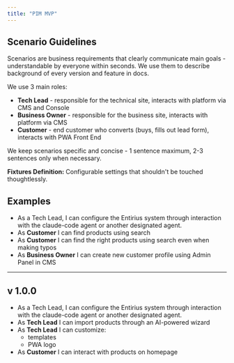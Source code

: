 ```yaml
---
title: "PIM MVP"
---
```



## Scenario Guidelines

Scenarios are business requirements that clearly communicate main goals - understandable by everyone within seconds. We use them to describe background of every version and feature in docs.



We use 3 main roles:

- **Tech Lead** - responsible for the technical site, interacts with platform via CMS and Console
- **Business Owner** - responsible for the business site, interacts with platform via CMS
- **Customer** - end customer who converts (buys, fills out lead form), interacts with PWA Front End

We keep scenarios specific and concise - 1 sentence maximum, 2-3 sentences only when necessary.

**Fixtures Definition:** Configurable settings that shouldn't be touched thoughtlessly.

## Examples

- As a Tech Lead, I can configure the Entirius system through interaction with the claude-code agent or another designated agent.
- As **Customer** I can find products using search
- As **Customer** I can find the right products using search even when making typos
- As **Business Owner** I can create new customer profile using Admin Panel in CMS

---

## v 1.0.0

- As a Tech Lead, I can configure the Entirius system through interaction with the claude-code agent or another designated agent.
- As **Tech Lead** I can import products through an AI-powered wizard
- As **Tech Lead** I can customize:
  - templates
  - PWA logo
- As **Customer** I can interact with products on homepage


